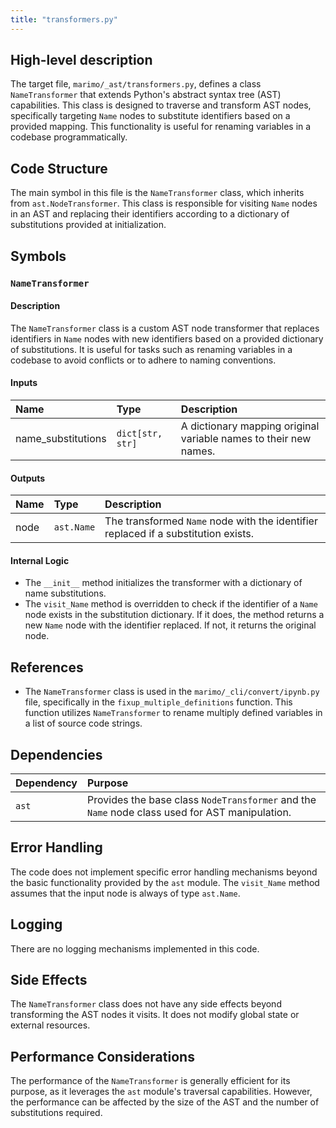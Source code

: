 ```yaml
---
title: "transformers.py"
---
```


## High-level description

The target file, `marimo/_ast/transformers.py`, defines a class `NameTransformer` that extends Python's abstract syntax tree (AST) capabilities. This class is designed to traverse and transform AST nodes, specifically targeting `Name` nodes to substitute identifiers based on a provided mapping. This functionality is useful for renaming variables in a codebase programmatically.

## Code Structure

The main symbol in this file is the `NameTransformer` class, which inherits from `ast.NodeTransformer`. This class is responsible for visiting `Name` nodes in an AST and replacing their identifiers according to a dictionary of substitutions provided at initialization.

## Symbols

### `NameTransformer`
#### Description
The `NameTransformer` class is a custom AST node transformer that replaces identifiers in `Name` nodes with new identifiers based on a provided dictionary of substitutions. It is useful for tasks such as renaming variables in a codebase to avoid conflicts or to adhere to naming conventions.

#### Inputs
| Name | Type | Description |
|:-----|:-----|:------------|
| name_substitutions | `dict[str, str]` | A dictionary mapping original variable names to their new names. |

#### Outputs
| Name | Type | Description |
|:-----|:-----|:------------|
| node | `ast.Name` | The transformed `Name` node with the identifier replaced if a substitution exists. |

#### Internal Logic
- The `__init__` method initializes the transformer with a dictionary of name substitutions.
- The `visit_Name` method is overridden to check if the identifier of a `Name` node exists in the substitution dictionary. If it does, the method returns a new `Name` node with the identifier replaced. If not, it returns the original node.

## References

- The `NameTransformer` class is used in the `marimo/_cli/convert/ipynb.py` file, specifically in the `fixup_multiple_definitions` function. This function utilizes `NameTransformer` to rename multiply defined variables in a list of source code strings.

## Dependencies

| Dependency | Purpose |
|:-----------|:--------|
| `ast` | Provides the base class `NodeTransformer` and the `Name` node class used for AST manipulation. |

## Error Handling

The code does not implement specific error handling mechanisms beyond the basic functionality provided by the `ast` module. The `visit_Name` method assumes that the input node is always of type `ast.Name`.

## Logging

There are no logging mechanisms implemented in this code.

## Side Effects

The `NameTransformer` class does not have any side effects beyond transforming the AST nodes it visits. It does not modify global state or external resources.

## Performance Considerations

The performance of the `NameTransformer` is generally efficient for its purpose, as it leverages the `ast` module's traversal capabilities. However, the performance can be affected by the size of the AST and the number of substitutions required.